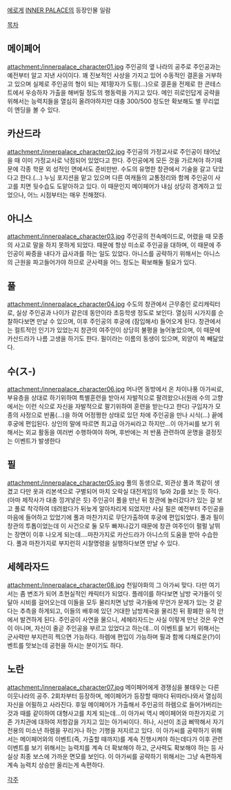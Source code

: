 [[에로게]] [[INNER PALACE]]의 등장인물 일람

[[목차]]

== 메이페어 ==
attachment:/innerpalace_character01.jpg
주인공의 옆 나라의 공주로 주인공과는 예전부터 알고 지낸 사이이다. 꽤 진보적인 사상을 가지고 있어 수동적인 결혼을 거부하고 있으며 실제로 주인공의 형이 되는 제1황자가 도핑(...)으로 결혼을 전제로 한 콘테스트에서 우승하자 가출을 해버릴 정도의 행동력을 가지고 있다. 메인 히로인답게 공략을 위해서는 능력치들을 열심히 올려야하지만 대충 300/500 정도만 확보해도 별 무리없이 엔딩을 볼 수 있다.

== 카산드라 == 
attachment:/innerpalace_character02.jpg
주인공의 가정교사로 주인공이 태어났을 때 이미 가정교사로 낙점되어 있었다고 한다. 주인공에게 모든 것을 가르쳐야 하기때문에 각종 학문 외 성적인 면에서도 준비만반. 수도의 유명한 창관에서 기술을 갈고 닦았다고 한다.(...) 누님 포지션을 맡고 있으며 다른 여캐들의 교통정리와 함께 주인공이 사고를 치면 뒷수습도 도맡아하고 있다. 이 때문인지 메이페어가 내심 상당히 경계하고 있었으나, 어느 시점부터는 매우 친해졌다.

== 아니스 == 
attachment:/innerpalace_character03.jpg
주인공의 전속메이드로, 어렸을 때 모종의 사고로 말을 하지 못하게 되었다. 때문에 항상 미소로 주인공을 대하며, 이 때문에 주인공이 짜증을 내다가 급사과를 하는 일도 있었다. 아니스를 공략하기 위해서는 아니스의 근원을 파고들어가야 하므로 군사력을 어느 정도는 확보해둘 필요가 있다.

== 풀 == 
attachment:/innerpalace_character04.jpg
수도의 창관에서 근무중인 로리캐릭터로, 실상 주인공과 나이가 같은데 동안이라 초등학생 정도로 보인다. 열심히 시가지를 순찰하다보면 만날 수 있으며, 이후 주인공의 후궁에 (잠입해서) 들어오게 된다. 창관에서는 컬트적인 인기가 있었는지 창관의 여주인이 상당히 불평을 늘어놓았으며, 이 때문에 카산드라가 나름 고생을 하기도 한다. 필이라는 이름의 동생이 있으며, 외양이 쏙 빼닮았다.

== 수(ス-) == 
attachment:/innerpalace_character06.jpg
머나먼 동방에서 온 차이나풍 아가씨로, 부유층을 상대로 하기위하여 특별훈련을 받아서 자발적으로 팔려왔으나(원래 수의 고향에서는 이런 식으로 자신을 자발적으로 팔기위하여 훈련을 받는다고 한다) 구입자가 모종의 사정으로 반품(...)을 하여 어정쩡한 상태로 있던 차에 주인공을 만나 시식(...) 끝에 후궁에 편입된다. 상인의 말에 따르면 최고급 아가씨라고 하지만...이 아가씨를 보기 위해서는 외교 활동을 여러번 수행하여야 하며, 후반에는 저 반품 관련하여 운명을 결정짓는 이벤트가 발생한다 

== 필 == 
attachment:/innerpalace_character05.jpg
풀의 동생으로, 외관상 풀과 똑같이 생겼고 다만 옷과 리본색으로 구별되어 마치 오락실 대전게임의 1p와 2p를 보는 듯 하다.(아마 제작사가 대충 낑겨넣은 듯) 주인공이 풀을 만난 뒤 창관에 놀러갔다가 있는 걸 보고 풀로 착각하여 데려왔다가 뒤늦게 알아차리게 되었지만 사실 필은 예전부터 주인공을 마음에 들어하고 있었기에 풀과 마찬가지로 무단가출하여 후궁에 편입되었다. 풀과 필이 창관의 투톱이었는데 이 사건으로 둘 모두 빠져나갔기 때문에 창관 여주인이 펄펄 날뛰는 장면이 이후 나오게 되는데....마찬가지로 카산드라가 아니스의 도움을 받아 수습한다. 풀과 마찬가지로 부지런히 시찰명령을 실행하다보면 만날 수 있다.

== 세헤라자드 == 
attachment:/innerpalace_character08.jpg
천일야화의 그 아가씨 맞다. 다만 여기서는 좀 변조가 되어 초현실적인 캐릭터가 되었다. 플레이를 하다보면 남방 국가들이 잇달아 시비를 걸어오는데 이들을 모두 물리치면 남방 국가들에 무언가 문제가 있는 것 같다는 추측을 하게되고, 이들의 배후에 있던 거대한 남방제국을 물리친 뒤 황폐한 유적 안에서 발견하게 된다. 주인공이 사연을 물으니, 세헤라자드는 사실 이렇게 만난 것은 우연이 아니며, 자신이 줄곧 주인공을 부르고 있었다고 하는데...이 이벤트를 보기 위해서는 군사력만 부지런히 찍으면 가능하다. 하렘에 편입이 가능하며 필과 함께 다채로운(?)이벤트를 맛보는데 공헌을 하시는 분이기도 하다. 

== 노란 == 
attachment:/innerpalace_character07.jpg
메이페어에게 경쟁심을 불태우는 다른 이웃나라의 공주. 2회차부터 등장하며, 메이페어가 등장할 때마다 뒤따라나와서 열심히 자신을 어필하고 사라진다. 후일 메이페어가 가출해서 주인공의 하렘으로 들어가버리는 것과 때를 같이하여 대형사고를 치게 되는데...이 아가씨 역시 메이페어와 마찬가지로 기존 가치관에 대하여 저항감을 가지고 있는 아가씨이다. 허나, 시선이 조금 삐딱해서 자기 전용의 미소년 하렘을 꾸리거나 하는 기행을 저지르고 있다. 이 아가씨를 공략하기 위해서는 메이페어와의 이벤트(즉, 가출할 때까지)를 계속 진행시켜야 하는데다가 이후 관련 이벤트를 보기 위해서는 능력치를 계속 더 확보해야 하고, 군사력도 확보해야 하는 등 사실상 최종 보스에 가까운 면모를 보인다. 이 아가씨를 공략하기 위해서는 그냥 속편하게 계속 능력치 상승만 올리는게 속편하다. 

[[각주]]
